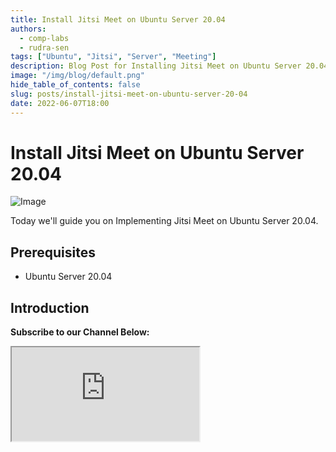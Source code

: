 ```yaml
---
title: Install Jitsi Meet on Ubuntu Server 20.04
authors:
  - comp-labs
  - rudra-sen
tags: ["Ubuntu", "Jitsi", "Server", "Meeting"]
description: Blog Post for Installing Jitsi Meet on Ubuntu Server 20.04.
image: "/img/blog/default.png"
hide_table_of_contents: false
slug: posts/install-jitsi-meet-on-ubuntu-server-20-04
date: 2022-06-07T18:00
---
```


# Install Jitsi Meet on Ubuntu Server 20.04

![Image](/img/blog/default.png)

Today we'll guide you on Implementing Jitsi Meet on Ubuntu Server 20.04.

<!-- truncate -->

## Prerequisites

- Ubuntu Server 20.04

## Introduction

**Subscribe to our Channel Below:**

<iframe
  src="https://complabs.in/html/subscribe.html"
  title="Subscribe Comp Labs"
  height="150"
></iframe>
